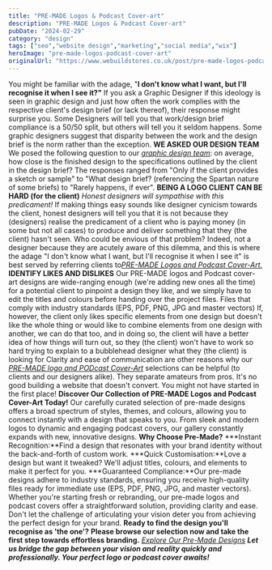 ```yaml
---
title: "PRE-MADE Logos & Podcast Cover-art"
description: "PRE-MADE Logos & Podcast Cover-art"
pubDate: "2024-02-29"
category: "design"
tags: ["seo","website design","marketing","social media","wix"]
heroImage: "pre-made-logos-podcast-cover-art"
originalUrl: "https://www.webuildstores.co.uk/post/pre-made-logos-podcast-cover-art"
---
```





[](https://www.webuildstores.co.uk/pre-made-logos-1)
You might be familiar with the adage, "**I don't know what I want, but I'll recognise it when I see it?"**
If you ask a Graphic Designer if this ideology is seen in graphic design and just how often the work complies with the respective client's design brief (or lack thereof), their response might surprise you.
Some Designers will tell you that work/design brief compliance is a 50/50 split, but others will tell you it seldom happens. Some graphic designers suggest that disparity between the work and the design brief is the norm rather than the exception.
**WE ASKED OUR DESIGN TEAM**
We posed the following question to our [_graphic design team_](https://www.webuildstores.co.uk/graphic-design): on average, how close is the finished design to the specifications outlined by the client in the design brief? The responses ranged from "Only if the client provides a sketch or sample" to "What design brief? (referencing the Spartan nature of some briefs) to "Rarely happens, if ever".
[](https://www.webuildstores.co.uk/pre-made-logos-1)
**BEING A LOGO CLIENT CAN BE HARD (for the client)**
_Honest designers will sympathise with this predicament!_
If making things easy sounds like designer cynicism towards the client, honest designers will tell you that it is not because they (designers) realise the predicament of a client who is paying money (in some but not all cases) to produce and deliver something that they (the client) hasn't seen. Who could be envious of that problem? Indeed, not a designer because they are acutely aware of this dilemma, and this is where the adage "I don't know what I want, but I'll recognise it when I see it" is best served by referring clients to[_PRE-MADE Logos and Podcast Cover-Art._](https://www.webuildstores.co.uk/pre-made-logos-1)
**IDENTIFY LIKES AND DISLIKES**
Our PRE-MADE logos and Podcast cover-art designs are wide-ranging enough (we're adding new ones all the time) for a potential client to pinpoint a design they like, and we simply have to edit the titles and colours before handing over the project files. Files that comply with industry standards (EPS, PDF, PNG, JPG and master vectors)
If, however, the client only likes specific elements from one design but doesn't like the whole thing or would like to combine elements from one design with another, we can do that too, and in doing so, the client will have a better idea of how things will turn out, so they (the client) won't have to work so hard trying to explain to a bubblehead designer what they (the client) is looking for
Clarity and ease of communication are other reasons why our [_PRE-MADE logo and PODcast Cover-Art_](https://www.webuildstores.co.uk/pre-made-logos-1) selections can be helpful (to clients and our designers alike). They separate amateurs from pros. It's no good building a website that doesn't convert. You might not have started in the first place!
**Discover Our Collection of PRE-MADE Logos and Podcast Cover-Art Today!**
Our carefully curated selection of pre-made designs offers a broad spectrum of styles, themes, and colours, allowing you to connect instantly with a design that speaks to you. From sleek and modern logos to dynamic and engaging podcast covers, our gallery constantly expands with new, innovative designs.
**Why Choose Pre-Made?**
 ***Instant Recognition:**Find a design that resonates with your brand identity without the back-and-forth of custom work.
 ***Quick Customisation:**Love a design but want it tweaked? We'll adjust titles, colours, and elements to make it perfect for you.
 ***Guaranteed Compliance:**Our pre-made designs adhere to industry standards, ensuring you receive high-quality files ready for immediate use (EPS, PDF, PNG, JPG, and master vectors).
Whether you're starting fresh or rebranding, our pre-made logos and podcast covers offer a straightforward solution, providing clarity and ease. Don't let the challenge of articulating your vision deter you from achieving the perfect design for your brand.
**Ready to find the design you'll recognise as 'the one'?**
**Please browse our selection now and take the first step towards effortless branding.**
[_Explore Our Pre-Made Designs_](https://www.webuildstores.co.uk/pre-made-logos-1)
**_Let us bridge the gap between your vision and reality quickly and professionally. Your perfect logo or podcast cover awaits!_**
